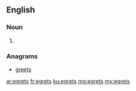 ==English==

===Noun===
{{head|en|plural}}

# {{plural of|egret|lang=en|nocat=1}}

===Anagrams===
* [[greets#English|greets]]

[[ar:egrets]]
[[fr:egrets]]
[[ku:egrets]]
[[mg:egrets]]
[[my:egrets]]